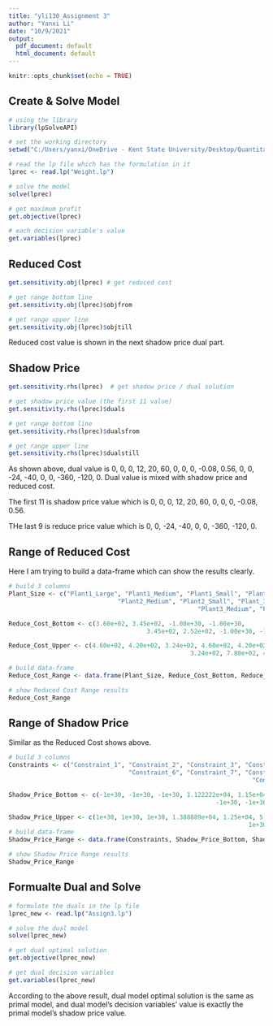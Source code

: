 ---
title: "yli130_Assignment 3"
author: "Yanxi Li"
date: "10/9/2021"
output:
  pdf_document: default
  html_document: default
---

```{r setup, include=FALSE}
knitr::opts_chunk$set(echo = TRUE)
```

## Create & Solve Model 

```{r}
# using the library
library(lpSolveAPI)

# set the working directory
setwd("C:/Users/yanxi/OneDrive - Kent State University/Desktop/Quantitative Management Modeling/Assignment")

# read the lp file which has the formulation in it
lprec <- read.lp("Weight.lp")

# solve the model
solve(lprec)

# get maximum profit
get.objective(lprec)

# each decision variable's value
get.variables(lprec)
```

## Reduced Cost

```{r cars}
get.sensitivity.obj(lprec) # get reduced cost

# get range bottom line
get.sensitivity.obj(lprec)$objfrom

# get range upper line
get.sensitivity.obj(lprec)$objtill
```

Reduced cost value is shown in the next shadow price dual part.

## Shadow Price

```{r}
get.sensitivity.rhs(lprec)  # get shadow price / dual solution

# get shadow price value (the first 11 value)
get.sensitivity.rhs(lprec)$duals

# get range bottom line
get.sensitivity.rhs(lprec)$dualsfrom

# get range upper line
get.sensitivity.rhs(lprec)$dualstill
```
As shown above, dual value is 0, 0, 0, 12, 20, 60, 0, 0, 0, -0.08, 0.56, 0, 0, -24, -40, 0, 0, -360, -120, 0.
Dual value is mixed with shadow price and reduced cost.

The first 11 is shadow price value which is 0, 0, 0, 12, 20, 60, 0, 0, 0, -0.08, 0.56.

THe last 9 is reduce price value which is 0, 0, -24, -40, 0, 0, -360, -120, 0.

## Range of Reduced Cost

Here I am trying to build a data-frame which can show the results clearly.
```{r}

# build 3 columns
Plant_Size <- c("Plant1_Large", "Plant1_Medium", "Plant1_Small", "Plant2_Large", 
                              "Plant2_Medium", "Plant2_Small", "Plant_3_Large", 
                                                    "Plant3_Medium", "Plant3_Small")

Reduce_Cost_Bottom <- c(3.60e+02, 3.45e+02, -1.00e+30, -1.00e+30, 
                                      3.45e+02, 2.52e+02, -1.00e+30, -1.00e+30, 2.04e+02)

Reduce_Cost_Upper <- c(4.60e+02, 4.20e+02, 3.24e+02, 4.60e+02, 4.20e+02, 
                                                  3.24e+02, 7.80e+02, 4.80e+02, 1.00e+30)

# build data-frame
Reduce_Cost_Range <- data.frame(Plant_Size, Reduce_Cost_Bottom, Reduce_Cost_Upper)

# show Reduced Cost Range results
Reduce_Cost_Range
```

## Range of Shadow Price

Similar as the Reduced Cost shows above.
```{r}

# build 3 columns
Constraints <- c("Constraint_1", "Constraint_2", "Constraint_3", "Constraint_4", "Constraint_5", 
                                 "Constraint_6", "Constraint_7", "Constraint_8", "Constraint_9", 
                                                                   "Constraint_10", "Constraint_11")

Shadow_Price_Bottom <- c(-1e+30, -1e+30, -1e+30, 1.122222e+04, 1.15e+04, 4.8e+03, -1e+30,
                                                         -1e+30, -1e+30, -2.5e+04, -1.25e+04)

Shadow_Price_Upper <- c(1e+30, 1e+30, 1e+30, 1.388889e+04, 1.25e+04, 5.181818e+03, 1e+30,
                                                                  1e+30, 1e+30, 2.5e+04, 1.25e+04)
# build data-frame
Shadow_Price_Range <- data.frame(Constraints, Shadow_Price_Bottom, Shadow_Price_Upper)

# show Shadow Price Range results
Shadow_Price_Range
```

## Formualte Dual and Solve

```{r}
# formulate the duals in the lp file
lprec_new <- read.lp("Assign3.lp")

# solve the dual model
solve(lprec_new)

# get dual optimal solution
get.objective(lprec_new)

# get dual decision variables
get.variables(lprec_new)
```
According to the above result, dual model optimal solution is the same as primal model, and dual model's decision variables' value is exactly the primal model's shadow price value.















